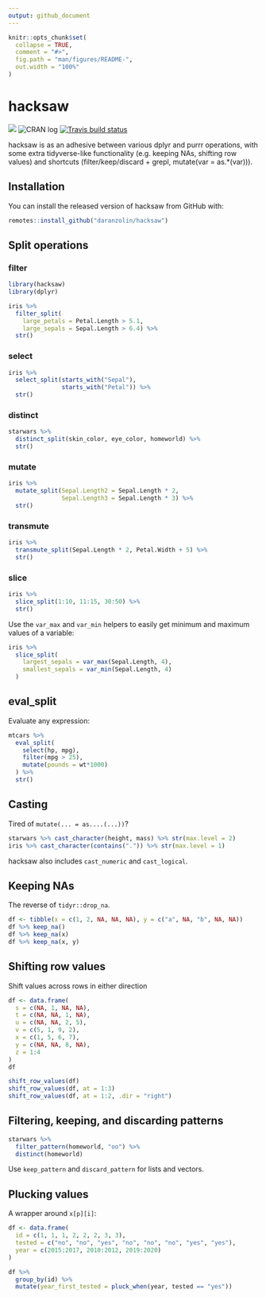 ```yaml
---
output: github_document
---
```


<!-- README.md is generated from README.Rmd. Please edit that file -->

```r
knitr::opts_chunk$set(
  collapse = TRUE,
  comment = "#>",
  fig.path = "man/figures/README-",
  out.width = "100%"
)
```

# hacksaw

<!-- badges: start -->
![](https://camo.githubusercontent.com/ea6e0ff99602c3563e3dd684abf60b30edceaeef/68747470733a2f2f696d672e736869656c64732e696f2f62616467652f6c6966656379636c652d6578706572696d656e74616c2d6f72616e67652e737667)
![CRAN log](http://www.r-pkg.org/badges/version/hacksaw)
[![Travis build status](https://travis-ci.org/daranzolin/hacksaw.svg?branch=master)](https://travis-ci.com/daranzolin/hacksaw)
<!-- badges: end -->

hacksaw is as an adhesive between various dplyr and purrr operations, with some extra tidyverse-like functionality (e.g. keeping NAs, shifting row values) and shortcuts (filter/keep/discard + grepl, mutate(var = as.*(var))).

## Installation

You can install the released version of hacksaw from GitHub with:

``` r
remotes::install_github("daranzolin/hacksaw")
```

## Split operations

### filter

```r
library(hacksaw)
library(dplyr)

iris %>% 
  filter_split(
    large_petals = Petal.Length > 5.1,
    large_sepals = Sepal.Length > 6.4) %>% 
  str()
```

### select

```r
iris %>% 
  select_split(starts_with("Sepal"),
               starts_with("Petal")) %>% 
  str()
```

### distinct

```r
starwars %>% 
  distinct_split(skin_color, eye_color, homeworld) %>% 
  str()
```

### mutate

```r
iris %>% 
  mutate_split(Sepal.Length2 = Sepal.Length * 2,
               Sepal.Length3 = Sepal.Length * 3) %>% 
  str()
```

### transmute 

```r
iris %>% 
  transmute_split(Sepal.Length * 2, Petal.Width + 5) %>% 
  str()
```

### slice

```r
iris %>% 
  slice_split(1:10, 11:15, 30:50) %>% 
  str()
```

Use the `var_max` and `var_min` helpers to easily get minimum and maximum values of a variable:

```r
iris %>% 
  slice_split(
    largest_sepals = var_max(Sepal.Length, 4),
    smallest_sepals = var_min(Sepal.Length, 4)
  )
```

## eval_split

Evaluate any expression:

```r
mtcars %>% 
  eval_split(
    select(hp, mpg),
    filter(mpg > 25),
    mutate(pounds = wt*1000)
  ) %>% 
  str()
```

## Casting

Tired of `mutate(... = as....(...))`? 

```r
starwars %>% cast_character(height, mass) %>% str(max.level = 2) 
iris %>% cast_character(contains(".")) %>% str(max.level = 1)
```

hacksaw also includes `cast_numeric` and `cast_logical`.

## Keeping NAs

The reverse of `tidyr::drop_na`.

```r
df <- tibble(x = c(1, 2, NA, NA, NA), y = c("a", NA, "b", NA, NA))
df %>% keep_na()
df %>% keep_na(x)
df %>% keep_na(x, y)
```

## Shifting row values

Shift values across rows in either direction

```r
df <- data.frame(
  s = c(NA, 1, NA, NA),
  t = c(NA, NA, 1, NA),
  u = c(NA, NA, 2, 5),
  v = c(5, 1, 9, 2),
  x = c(1, 5, 6, 7),
  y = c(NA, NA, 8, NA),
  z = 1:4
)
df

shift_row_values(df)
shift_row_values(df, at = 1:3)
shift_row_values(df, at = 1:2, .dir = "right")

```

## Filtering, keeping, and discarding patterns

```r
starwars %>% 
  filter_pattern(homeworld, "oo") %>% 
  distinct(homeworld)
```

Use `keep_pattern` and `discard_pattern` for lists and vectors.

## Plucking values

A wrapper around `x[p][i]`:

```r
df <- data.frame(
  id = c(1, 1, 1, 2, 2, 2, 3, 3),
  tested = c("no", "no", "yes", "no", "no", "no", "yes", "yes"),
  year = c(2015:2017, 2010:2012, 2019:2020)
) 

df %>% 
  group_by(id) %>%
  mutate(year_first_tested = pluck_when(year, tested == "yes"))
```


